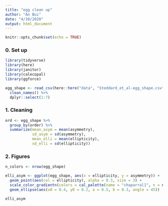 ```yaml
---
title: "egg clean up"
author: "An Bui"
date: "4/10/2020"
output: html_document
---
```


```r
knitr::opts_chunk$set(echo = TRUE)
```

### 0. Set up
```r
library(tidyverse)
library(here)
library(janitor)
library(calecopal)
library(ggforce)
```

```r
egg_shape <- read_csv(here::here("data", "Stoddard_et_al-egg_shape.csv")) %>% 
  clean_names() %>% 
  dplyr::select(1:7)
```

### 1. Cleaning
```r
ord <- egg_shape %>% 
  group_by(order) %>% 
  summarize(mean_asym = mean(asymmetry),
            sd_asym = sd(asymmetry),
            mean_elli = mean(ellipticity),
            sd_elli = sd(ellipticity))
```

### 2. Figures
```r
n_colors <- nrow(egg_shape)

elli_asym <- ggplot(egg_shape, aes(x = ellipticity, y = asymmetry)) +
  geom_point(aes(col = ellipticity), alpha = 0.3, size = 3) +
  scale_color_gradientn(colors = cal_palette(name = "chaparral1", n = n_colors, type = "continuous")) +
  geom_ellipse(aes(x0 = 0.4, y0 = 0.2, a = 0.5, b = 0.3, angle = 45))

elli_asym
```








